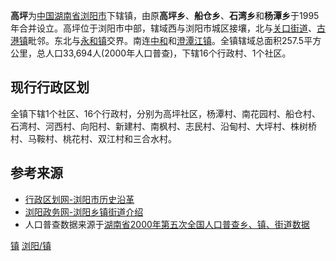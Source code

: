 {{中国乡级行政区}}
'''高坪'''为[[中华人民共和国|中国]][[湖南省|湖南省]][[浏阳市|浏阳市]]下辖镇，由原'''高坪乡'''、'''船仓乡'''、'''石湾乡'''和'''杨潭乡'''于1995年合并设立。高坪位于浏阳市中部，辖域西与浏阳市城区接壤，北与[[关口街道|关口街道]]、[[古港镇|古港镇]]毗邻。东北与[[永和镇_(浏阳市)|永和镇]]交界。南连[[中和镇_(浏阳市)|中和]]和[[澄潭江镇|澄潭江镇]]。全镇辖域总面积257.5平方公里，总人口33,694人(2000年人口普查)，下辖16个行政村、1个社区。

==现行行政区划==
全镇下辖1个社区、16个行政村，分别为高坪社区，杨潭村、南花园村、船仓村、石湾村、河西村、向阳村、新建村、南枫村、志民村、沿甸村、大坪村、株树桥村、马鞍村、桃花村、双江村和三合水村。

==参考来源==
* [http://www.xzqh.org/html/list/1399.html 行政区划网-浏阳市历史沿革] {{Wayback|url=http://www.xzqh.org/html/list/1399.html |date=20110921123932 }}
* [https://web.archive.org/web/20110903164219/http://www.liuyang.gov.cn/column_mlly.asp 浏阳政务网-浏阳乡镇街道介绍]
* 人口普查数据来源于[http://www.stats.gov.cn/tjsj/ndsj/renkoupucha/2000jiedao/html/J43.htm 湖南省2000年第五次全国人口普查乡、镇、街道数据] {{Wayback|url=http://www.stats.gov.cn/tjsj/ndsj/renkoupucha/2000jiedao/html/J43.htm |date=20111007074252 }}

{{Hunan-stub}}
{{浏阳市行政区划}}

[[Category:浏阳市行政区划|镇]]
[[Category:长沙乡镇|浏阳/镇]]